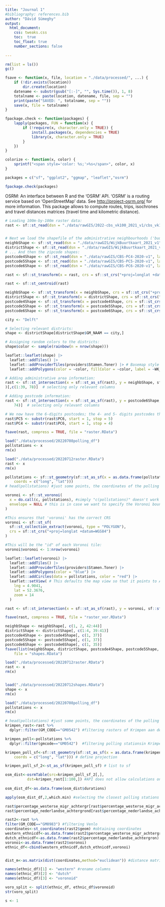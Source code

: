 ```yaml
---
title: "Journal 1"
#bibliography: references.bib
author: "Dávid Sümeghy"
output: 
  html_document:
    css: tweaks.css
    toc:  true
    toc_float: true
    number_sections: false
  
---
```


```r
rm(list = ls())
gc()
```

```r
fsave <- function(x, file, location = "./data/processed/", ...) {
    if (!dir.exists(location))
        dir.create(location)
    datename <- substr(gsub("[:-]", "", Sys.time()), 1, 8)
    totalname <- paste(location, datename, file, sep = "")
    print(paste("SAVED: ", totalname, sep = ""))
    save(x, file = totalname)
}

fpackage.check <- function(packages) {
    lapply(packages, FUN = function(x) {
        if (!require(x, character.only = TRUE)) {
            install.packages(x, dependencies = TRUE)
            library(x, character.only = TRUE)
        }
    })
}

colorize <- function(x, color) {
    sprintf("<span style='color: %s;'>%s</span>", color, x)
}
```

```r
packages = c("sf", "ggplot2", "ggmap", "leaflet","osrm")

fpackage.check(packages)
```
OSRM: An interface between R and the 'OSRM' API. 'OSRM' is a routing service based on 'OpenStreetMap' data. See <http://project-osrm.org/> for more information. This package allows to compute routes, trips, isochrones and travel distances matrices (travel time and kilometric distance).

```r
# Loading 100m-by-100m raster data:
rast <- sf::st_read(dsn = "./data/rawGIS/2022-cbs_vk100_2021_v1/cbs_vk100_2021_v1.gpkg")


# Next we load the shapefile of the administrative neighbourhoods ('buurt') and districts ('wijk'):
neighbShape <- sf::st_read(dsn = "./data/rawGIS/WijkBuurtkaart_2021_v1", layer = "buurt_2021_v1")
districtShape <- sf::st_read(dsn = "./data/rawGIS/WijkBuurtkaart_2021_v1", layer = "wijk_2021_v1")
# ... And then the zipcode shapes:
postcode4Shape <- sf::st_read(dsn = "./data/rawGIS/CBS-PC4-2020-v1", layer = "CBS_pc4_2020_v1")
postcode5Shape <- sf::st_read(dsn = "./data/rawGIS/CBS-PC5-2020-v1", layer = "CBS_pc5_2020_v1")
postcode6Shape <- sf::st_read(dsn = "./data/rawGIS/CBS-PC6-2020-v1", layer = "CBS_pc6_2020_v1")
```
```r
rast <- sf::st_transform(x = rast, crs = sf::st_crs("+proj=longlat +datum=WGS84"))

rast <- sf::st_centroid(rast)
```

```r
neighbShape <- sf::st_transform(x = neighbShape, crs = sf::st_crs("+proj=longlat +datum=WGS84"))
districtShape <- sf::st_transform(x = districtShape, crs = sf::st_crs("+proj=longlat +datum=WGS84"))
postcode4Shape <- sf::st_transform(x = postcode4Shape, crs = sf::st_crs("+proj=longlat +datum=WGS84"))
postcode5Shape <- sf::st_transform(x = postcode5Shape, crs = sf::st_crs("+proj=longlat +datum=WGS84"))
postcode6Shape <- sf::st_transform(x = postcode6Shape, crs = sf::st_crs("+proj=longlat +datum=WGS84"))
```

```r
city <- "Delft"

# Selecting relevant districts:
shape <- districtShape[districtShape$GM_NAAM == city,]

# Assigning random colors to the districts:
shape$color <- sample(rainbow(n = nrow(shape)))

leaflet::leaflet(shape) |>
  leaflet::addTiles() |>
  leaflet::addProviderTiles(providers$Stamen.Toner) |> # Basemap style
  leaflet::addPolygons(color = ~color, fillColor = ~color, label = ~WK_NAAM)
```

```r
# Adding administrative area information:
rast <- sf::st_intersection(x = sf::st_as_sf(rast), y = neighbShape, sf::sf_use_s2(FALSE)  # See https://github.com/r-spatial/sf/issues/1817
)[,c(1:39, 78)]  # selecting only relevant columns

# Adding postcode information:
rast <- sf::st_intersection(x = sf::st_as_sf(rast), y = postcode6Shape, sf::sf_use_s2(FALSE))[, c(1:40,
    74)]  # selecting only relevant columns

# We now have the 6-digits postcodes; the 4- and 5- digits postcodes then are:
rast$PC5 <- substr(rast$PC6, start = 1, stop = 5)
rast$PC4 <- substr(rast$PC6, start = 1, stop = 4)
```

```r
fsave(rast, compress = TRUE, file = "raster.RData")
```
```r
load("./data/processed/20220708polling_df")
pollstations <- x
rm(x)
```

```r
load("./data/processed/20220712raster.RData")
rast <- x
rm(x)
```

```r
pollstations <- sf::st_geometry(sf::st_as_sf(x = as.data.frame(pollstations), crs = sf::st_crs("+proj=longlat +datum=WGS84"),
    coords = c("long", "lat")))
# head(pollstations) #just some points, the coordinates of the polling stations
```

```r
voronoi <- sf::st_voronoi(
  x = do.call(c, pollstations), #simply "c(pollstations)" doesn't work 
  envelope = NULL # this is in case we want to specify the Voronoi boundaries
)

#This ensures that 'voronoi' has the correct CRS
voronoi <- sf::st_sf(
  sf::st_collection_extract(voronoi, type = "POLYGON"),
  crs = sf::st_crs("+proj=longlat +datum=WGS84")
)

#This will be the "id" of each Voronoi tile:
voronoi$voronoi <- 1:nrow(voronoi) 
```

```r
leaflet::leaflet(voronoi) |>
  leaflet::addTiles() |>
  leaflet::addProviderTiles(providers$Stamen.Toner) |>
  leaflet::addPolygons(color = "blue") |>
  leaflet::addCircles(data = pollstations, color = "red") |>
  leaflet::setView( # This defaults the map view so that it points to Amsterdam
    lng = 4.9041,
    lat = 52.3676,
    zoom = 14
  )
```

```r
rast <- sf::st_intersection(x = sf::st_as_sf(rast), y = voronoi, sf::sf_use_s2(FALSE))
```
```r
fsave(rast, compress = TRUE, file = "raster_vor.RData")
```


```r
neighbShape <- neighbShape[, c(1, 2, 42:44)]
districtShape <- districtShape[, c(1:4, 39:41)]
postcode4Shape <- postcode4Shape[, c(1, 37)]
postcode5Shape <- postcode5Shape[, c(1, 37)]
postcode6Shape <- postcode6Shape[, c(1, 35)]
fsave(list(neighbShape, districtShape, postcode4Shape, postcode5Shape, postcode6Shape, voronoi), compress = TRUE,
    file = "shapes.RData")
```
```r

load("./data/processed/20220712raster.RData")
rast <- x
rm(x)


load("./data/processed/20220712shapes.RData")
shape <- x
rm(x)
```


```r
load("./data/processed/20220708polling_df")
pollstations <- x
rm(x)

# head(pollstations) #just some points, the coordinates of the polling stations
krimpen_rast<-rast %>% 
  dplyr::filter(GM_CODE=="GM0542") #filtering rasters of Krimpen aan den IJssel

krimpen_poll<-pollstations %>% 
  dplyr::filter(gmcode=="GM0542")  #filtering polling stationsin Krimpen aan den IJssel

krimpen_poll_sf<-sf::st_geometry(sf::st_as_sf(x = as.data.frame(krimpen_poll), crs = sf::st_crs("+proj=longlat +datum=WGS84"),
    coords = c("long", "lat"))) # define projection

krimpen_poll_sf_2<-st_as_sf(krimpen_poll_sf) # list to sf

osm_dist<-osrmTable(src=krimpen_poll_sf_2[,], 
          dst=krimpen_rast[1:100,]) #API does not allow calculations on the whole dataset
          
osm_dist_df<-as.data.frame(osm_dist$durations)  

apply(osm_dist_df,2,which.min) #selecting the closest polling stations
```

```r
rast$percentage_westerse_migr_achtergr[rast$percentage_westerse_migr_achtergr == -99997] <- NA
rast$percentage_nederlandse_achtergrond[rast$percentage_nederlandse_achtergrond == -99997] <- NA #replace hidden values with NA

rast2<-rast %>% 
filter(GM_CODE=="GM0983") #filtering Venlo
coordinates<-st_coordinates(rast2$geom) #obtaining coordinates
western_ethnicdf<-as.data.frame(rast2$percentage_westerse_migr_achtergr) #creating the data frame
dutch_ethnicdf<-as.data.frame(rast2$percentage_nederlandse_achtergron)
voronoi<-as.data.frame(rast2$voronoi)
ethnic_df<-cbind(western_ethnicdf,dutch_ethnicdf,voronoi)


dist_m<-as.matrix(dist(coordinates,method="euclidean")) #distance matrix

names(ethnic_df)[1] <- "western" #rename columns
names(ethnic_df)[2] <- "dutch"
names(ethnic_df)[3] <- "voronoid"

voro_split <- split(ethnic_df, ethnic_df$voronoid)
str(voro_split)

s <- 1
```










